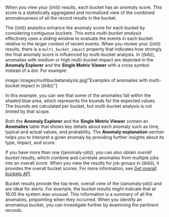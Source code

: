 

When you view your ((ml)) results, each bucket has an anomaly score. This score is
a statistically aggregated and normalized view of the combined anomalousness of
all the record results in the bucket.

The ((ml)) analytics enhance the anomaly score for each bucket by considering
contiguous buckets. This extra _multi-bucket analysis_ effectively uses a
sliding window to evaluate the events in each bucket relative to the larger
context of recent events. When you review your ((ml)) results, there is a 
`multi_bucket_impact` property that indicates how strongly the final anomaly
score is influenced by multi-bucket analysis. In ((kib)), anomalies with medium or
high multi-bucket impact are depicted in the **Anomaly Explorer** and the
**Single Metric Viewer** with a cross symbol instead of a dot. For example:

image::images/multibucketanalysis.jpg["Examples of anomalies with multi-bucket impact in ((kib))"]

In this example, you can see that some of the anomalies fall within the shaded
blue area, which represents the bounds for the expected values. The bounds are
calculated per bucket, but multi-bucket analysis is not limited by that scope.

Both the **Anomaly Explorer** and the **Single Metric Viewer** contain an 
**Anomalies** table that shows key details about each anomaly such as time, 
typical and actual values, and probability. The **Anomaly explanation** section 
helps you to interpret a given anomaly by providing further insights about its 
type, impact, and score.

If you have more than one ((anomaly-job)), you can also obtain _overall bucket_
results, which combine and correlate anomalies from multiple jobs into an
overall score. When you view the results for job groups in ((kib)), it provides
the overall bucket scores. For more information, see
[Get overall buckets API](((ref))/ml-get-overall-buckets.html).

Bucket results provide the top level, overall view of the ((anomaly-job)) and are
ideal for alerts. For example, the bucket results might indicate that at 16:05
the system was unusual. This information is a summary of all the anomalies,
pinpointing when they occurred. When you identify an anomalous bucket, you can
investigate further by examining the pertinent records.